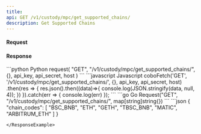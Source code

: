 ```yaml
---
title: 
api: GET /v1/custody/mpc/get_supported_chains/ 
description: Get Supported Chains 
---
```

#### Request 


#### Response 

<RequestExample>
```python Python
request(
    "GET",
    "/v1/custody/mpc/get_supported_chains/", {},
    api_key, api_secret, host
)
```
```javascript Javascript
coboFetch('GET', '/v1/custody/mpc/get_supported_chains/', {}, api_key, api_secret, host)
    .then(res => {
        res.json().then((data)=>{
            console.log(JSON.stringify(data, null, 4));
        })
    }).catch(err => {
        console.log(err)
    });
```
```go Go
Request("GET", "/v1/custody/mpc/get_supported_chains/", map[string]string{})
```
</RequestExample>

<ResponseExample>
```json
{
  "chain_codes": [
    "BSC_BNB",
    "ETH",
    "GETH",
    "TBSC_BNB",
    "MATIC",
    "ARBITRUM_ETH"
  ]
}

```
</ResponseExample>
